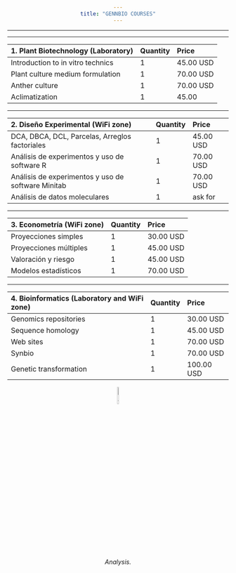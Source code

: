 ```yaml
---
title: "GENNBIO COURSES"
---
```

___
<style>
body {text-align: center}
</style>
___
| 1. Plant Biotechnology (Laboratory) | Quantity | Price |
|:-|:-|:-|
| Introduction to in vitro technics | 1 | 45.00 USD |
| Plant culture medium formulation | 1 | 70.00 USD |
| Anther culture | 1 | 70.00 USD |
| Aclimatization   | 1 | 45.00 |
___ 
| 2. Diseño Experimental (WiFi zone) | Quantity | Price |
|:-|:-|:-|
| DCA, DBCA, DCL, Parcelas, Arreglos factoriales  | 1 | 45.00 USD |
| Análisis de experimentos y uso de software R | 1 | 70.00 USD |
| Análisis de experimentos y uso de software Minitab | 1 | 70.00 USD |
| Análisis de datos moleculares | 1 | ask for |
___
| 3. Econometría (WiFi zone) | Quantity | Price |
|:-|:-|:-|
| Proyecciones simples  | 1 | 30.00 USD |
| Proyecciones múltiples | 1 | 45.00 USD |
| Valoración y riesgo | 1 | 45.00 USD |
| Modelos estadísticos | 1 | 70.00 USD |
___
4. Bioinformatics (Laboratory and WiFi zone)  | Quantity | Price |
|:-|:-|:-|
| Genomics repositories  | 1 | 30.00 USD |
| Sequence homology | 1 | 45.00 USD |
| Web sites | 1 | 70.00 USD |
| Synbio | 1 | 70.00 USD |
| Genetic transformation | 1 | 100.00 USD |

![*Analysis.*](C:\Users\Dell\Desktop\GENNBIO.github.io\Gel_NN.jpg){width=10%}






